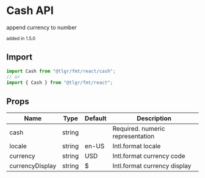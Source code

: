 # Cash API

append currency to number

<small>added in 1.5.0</small>

## Import

```jsx
import Cash from "@tlgr/fmt/react/cash";
// or
import { Cash } from "@tlgr/fmt/react";
```

## Props

| Name            | Type   | Default | Description                      |
| --------------- | ------ | ------- | -------------------------------- |
| cash            | string |         | Required. numeric representation |
| locale          | string | en-US   | Intl.format locale               |
| currency        | string | USD     | Intl.format currency code        |
| currencyDisplay | string | $       | Intl.format currency display     |

